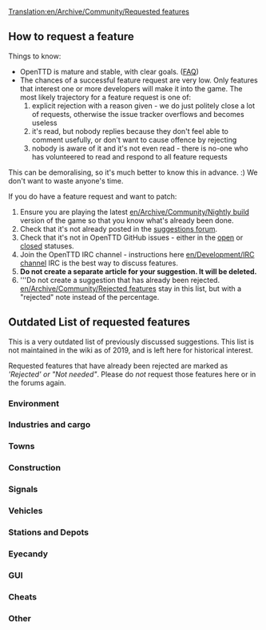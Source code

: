 [[Translation:en/Archive/Community/Requested features]]
 {{en/Outdated}}




==How to request a feature==

Things to know:

* OpenTTD is mature and stable, with clear goals. ([[en/Development/FAQ development#what-are-the-goals-of-the-official-branch|FAQ]])
* The chances of a successful feature request are very low.  Only features that interest one or more developers will make it into the game.  The most likely trajectory for a feature request is one of:
*# explicit rejection with a reason given - we do just politely close a lot of requests, otherwise the issue tracker overflows and becomes useless
*# it's read, but nobody replies because they don't feel able to comment usefully, or don't want to cause offence by rejecting
*# nobody is aware of it and it's not even read - there is no-one who has volunteered to read and respond to all feature requests

This can be demoralising, so it's much better to know this in advance. :)  We don't want to waste anyone's time.

If you do have a feature request and want to patch:
#Ensure you are playing the latest [[en/Archive/Community/Nightly build]] version of the game so that you know what's already been done.
#Check that it's not already posted in the [http://www.tt-forums.net/viewforum.php?f=32 suggestions forum].
#Check that it's not in OpenTTD GitHub issues - either  in the [https://github.com/OpenTTD/OpenTTD/issues open] or [https://github.com/OpenTTD/OpenTTD/issues?q=is%3Aissue+is%3Aclosed closed] statuses.
#Join the OpenTTD IRC channel - instructions here [[en/Development/IRC channel]] IRC is the best way to discuss features.
#'''Do not create a separate article for your suggestion. It will be deleted.'''
#'''Do not create a suggestion that has already been rejected. [[en/Archive/Community/Rejected features]] stay in this list, but with a "rejected" note instead of the percentage.

==Outdated List of requested features==

This is a very outdated list of previously discussed suggestions.  This list is not maintained in the wiki as of 2019, and is left here for historical interest.

Requested features that have already been rejected are marked as '''Rejected' or "Not needed"''. Please do ''not'' request those features here or in the forums again. 

===Environment===
{{en/Rf header}}
{{en/Rf|All Climates World|not needed|36764|Rejected}}
{{en/Rf|Remove Trees|90%|49326|Latest version of patch is r20180}}
{{en/Rf|Trees growth reduced|90%|45502|Latest version of patch is r20180}}
{{en/Rf|Create Realistic Heightmap|50%|33956|Latest version of patch is r13922}}
{{en/Rf|[[en/Community/NewGRF/Day and Night Cycle]]|not needed|36929|Use [[en/Manual/NewGRF]]}}
{{en/Rf|Grass on unused tracks|not needed|32285|Rejected}}
{{en/Rf|Higher mountains in map|100%|40844|In trunk since r27010}}
{{en/Rf|Improved Timetable Management|75%|39276|Latest version of patch is r17628}}
{{en/Rf|Increase terraforming cost|not needed|8252|Use [[en/Manual/NewGRF]]}}
{{en/Rf|Larger map sizes|100%|33137|4096x4096 in trunk since r26319, even larger maps are rejected}}
{{en/Rf|More Map Settings (MMS)|50%|39899|Latest version of patch is r14439}}
{{en/Rf|New Title Screen|100%|42044|Title screen is occasionally changed when releasing a new version}}
{{en/Rf|Seasons|not needed|15487|NewGRF variable snowline supported since r9371}}
{{en/Rf|Snow in temperate climate|not needed|24574|Rejected}}
{{en/Rf|Tracking Viewport|75%|43473|Latest version of patch is r20082}}
{{en/Rf|Underwater levels|50%|31576|Visible or not, Latest version of patch is r11127}}
{{en/Rf|Weather|not needed|24574|Rejected}}
{{en/Rf footer}}

===Industries and cargo===
{{en/Rf header}}
{{en/Rf|Changes to the Original Industries|not needed|37049|Use [[en/Manual/NewGRF]]}}
{{en/Rf|Industry budgets|not needed|30898|Rejected}}
{{en/Rf|New Industry Closures|not needed|36653|Use [[en/Manual/NewGRF]]}}
{{en/Rf|[[en/Manual/Passenger and cargo distribution]]|100%|41992|Cargodest is dead.  Cargodist in trunk since r25361}}
{{en/Rf footer}}

===Towns===
{{en/Rf header}}
{{en/Rf|Colour Town Ratings|75%|42598|Indicate Town Rating with colour in Title, latest version of patch is r18684}}
{{en/Rf|Limit town growth|50%|32083|Latest version of patch is r9894 (old!)}}
{{en/Rf|Maximum Town Size|75%|35219|Very similar to patch above, latest version of patch is r15815}}
{{en/Rf|Minimum Town Distance|75%|33625|Latest version of patch is r18656}}
{{en/Rf|New Town Grid|50%|40922|Latest version of patch is r15096}}
{{en/Rf footer}}

===Construction===
{{en/Rf header}}
{{en/Rf|Better statue placement|100%|49413| In trunk! r19206}}
{{en/Rf|Copy and paste|10%|41259|Rejected only in its current form, latest version of patch is r22255}}
{{en/Rf|[[en/Archive/Community/Custom Bridgeheads]]|not needed|20211|Rejected}}
{{en/Rf|Diagonal clearing and leveling|100%|19311| In trunk since r21500}}
{{en/Rf|Diagonal level crossings|50%|26584|4=Also see [http://www.tt-forums.net/viewtopic.php?t=26385 TTDPatch suggestion], latest version of patch is r5911 (V. old!)}}
{{en/Rf|Diagonal roads, tunnels, bridges|0%|7104|}}
{{en/Rf|Enhanced tunnels|not needed|36661|Rejected}}
{{en/Rf|Limit flattening to sea level|not needed|32295|4=Rejected}}
{{en/Rf|Minimise autosignal gaps|100%|35443|In trunk since r24129}}
{{en/Rf|Bridges between any land level|not needed|43188|Rejected}}
{{en/Rf|Non-instant construction|not needed|32301|Rejected}}
{{en/Rf|Purchase land faster|75%|29495|Drag a box, latest version of patch is r19990}}
{{en/Rf|Realistic Level Crossing|not needed|39830|Use [[en/Manual/Signals]]}}
{{en/Rf|[[en/Shared Tracks]]|75%|34292|Latest version of patch is r12346.}}
{{en/Rf|[[en/HackaLittleBit/Under Water Tunnels|Underwater tunnels]]|75%|41775|Latest version of patch is r19518}}
{{en/Rf|Undo feature|not needed|38377|Rejected.}}
{{en/Rf|Close adjacent level crossings|50%|46091|Latest version of patch is r18359}}
{{en/Rf footer}}

===Signals===
{{en/Rf header}}
{{en/Rf|Long Reserve PBS Signal|not needed|42675|Rejected}}
{{en/Rf|Priority Path Signal (PPS)|not needed|40393|Rejected}}
{{en/Rf|Route markers|not needed|30118|Rejected}}
{{en/Rf|[[en/HackaLittleBit/Tunnel Signals|Signals in tunnels and on bridges]]|75%|41260|Latest version of patch is r24024}}
{{en/Rf|Traffic Lights|not needed|36261|Rejected}}
{{en/Rf|Multi-Aspect Signals (MAS)|not needed|45304|Rejected}}
{{en/Rf|Signal Extensions (SignalEx)|75%|45208|General support for complex signal extension (i.e., programmable). Latest version of patch is r17618}}
{{en/Rf footer}}

===Vehicles===
{{en/Rf header}}
{{en/Rf|More diesel smoke|100%|19896|In trunk since r20376}}
{{en/Rf|Adjustable plane crash probability|not needed|32202|Rejected - use the cheat if necessary)}}
{{en/Rf|Disable Train Reverse when waiting for too long|100%|40024|In trunk since r21962 (See also [[en/Community/Disable Train Reversing]])}}
{{en/Rf|Easy conversion for different rail types|not needed|31622|Rejected}}
{{en/Rf|Improved Breakdowns|75%|39518|Last version of patch is r19152}}
{{en/Rf|Plane landing queues|75%|15502|Last version of the patch is r17510}}
{{en/Rf|Ship Distance|50%|42758|Stop ships from going on top of each other, last version of patch is r16018}}
{{en/Rf footer}}

===Stations and Depots===
{{en/Rf header}}
{{en/Rf|Airports built by parts|0%|29914|4=Look at [http://www.tt-forums.net/viewtopic.php?t=45654 NewGRF Airports] as well}}
{{en/Rf|City owned airports|0%|20093|}}
{{en/Rf|Close Airports|100%|33418|In trunk since r24127}}
{{en/Rf|Display station coverage|0%|32363|}}
{{en/Rf|Multi-track railway stations divided into platforms for improved vehicle ordering|not needed|46505|Rejected}}
{{en/Rf|Drive through depots|not needed|42312|Rejected}}
{{en/Rf|Infrastructure Sharing|75%|42254|}}
{{en/Rf|Long train depots|not needed|34574|4=Use NewGRF [https://www.tt-forums.net/viewtopic.php?p=1191359#p1191359 Example]}}
{{en/Rf|RV (Road Vehicle) Waypoints|not needed|33179|Rejected - one can use "go via" orders on drive through road stops instead since r12689}}
{{en/Rf|Sloped Stations|50%|41433|}}
{{en/Rf|Stations on bridges|not needed|40606|Rejected}}
{{en/Rf|Trains through non-stop stations / Whistle boards|not needed|38015|Rejected}}
{{en/Rf|Upgrade airports|90%|35867|4=Also see [http://www.tt-forums.net/viewtopic.php?t=28962 Replace Airport] thread}}
{{en/Rf footer}}

===Eyecandy===
{{en/Rf header}}
{{en/Rf|Completely shore|90%|34401|}}
{{en/Rf|NewObjects|100%|49783|Implemented in r20673}}
{{en/Rf footer}}

===GUI===
{{en/Rf header}}
{{en/Rf|OpenTTD GUI Re-arrangement|50%|3826|Project Page: http://dev.openttdcoop.org/projects/openttd-gui}}
{{en/Rf|Advanced expenses column|10%|31455|}}
{{en/Rf|Better graphs|75%|31984|}}
{{en/Rf|Clean up patch options|10%|32191|}}
{{en/Rf|Configurable hotkeys|100%|38343|In trunk since r20055 and related commits}}
{{en/Rf|[[en/Archive/Community/Font selection GUI]]|75%|29766|}}
{{en/Rf|Improvement for GUI toolbar|0%|40843|}}
{{en/Rf|Longer history of finances|not needed|21079|Rejected}}
{{en/Rf|Multiplayer server list filtering|90%|43160|Latest version of patch is r22449.}}
{{en/Rf|New Chat Window|50%|40927|}}
{{en/Rf|New Station Building GUI|50%|41222|}}
{{en/Rf|New Station GUI|50%|40419|}}
{{en/Rf|NewGRF GUI Window 2|50%|35001|}}
{{en/Rf|Toggle Terrain on Minimap|100%|42257|In trunk since r18665}}
{{en/Rf footer}}

===Cheats===
{{en/Rf header}}
{{en/Rf|Local authority doesn't reject you|90%|30807|}}
{{en/Rf footer}}

===Other===
{{en/Rf header}}
{{en/Rf|Leasing|not needed|49389|Rejected}}
{{en/Rf|Adjustable day length|50%|42432}}
{{en/Rf|Alphabetized openttd.cfg|50%|32164|}}
{{en/Rf|Auto-download NewGrfs|not needed|32764|Use centralised [[en/Archive/Community/Content Service]] (BaNaNaS) instead.}}
{{en/Rf|Better save game naming convention|10%|32308}}
{{en/Rf|Built-in goals|not needed|43698|Use GameScript}}
{{en/Rf|Code optimizations|50%|32319|4=Train collision detection is slow. Also see [http://www.tt-forums.net/viewtopic.php?t=27925 here] (in trunk since r10111) and [http://www.tt-forums.net/viewtopic.php?p=594775#594775 here]}}
{{en/Rf|Competitive Play|not needed|42572|Use GameScript}}
{{en/Rf|Draw on Map|not needed|42784|Rejected}}
{{en/Rf|Improved Loans|not needed|36184|Rejected}}
{{en/Rf|Load/Save Company Info|50%|40457|Save information about companies and load it back}}
{{en/Rf|More Conditional Orders|50%|38317|Latest version of patch is r27962 from 11th Jan 2018}}
{{en/Rf|Multicore support|rejected|37064|}}
{{en/Rf|New Sound Mixer|75%|37448|orudge}}
{{en/Rf|OpenGL Blitter|50%|38151|}}
{{en/Rf|[Real stock market]|not needed|69780|Rejected}}
{{en/Rf|Station/track templates|not needed|25037|Rejected}}
{{en/Rf footer}}